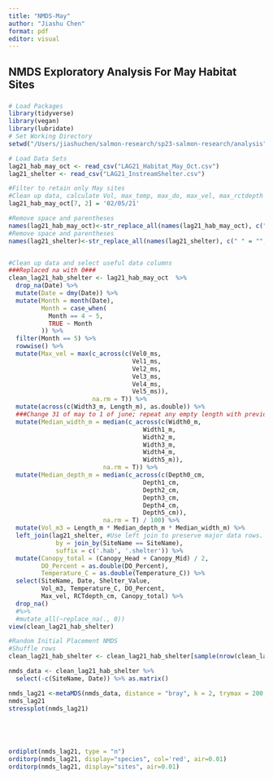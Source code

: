 ```yaml
---
title: "NMDS-May"
author: "Jiashu Chen"
format: pdf
editor: visual
---
```


## NMDS Exploratory Analysis For May Habitat Sites

### 

```r
# Load Packages
library(tidyverse)
library(vegan)
library(lubridate)
# Set Working Directory
setwd("/Users/jiashuchen/salmon-research/sp23-salmon-research/analysis")

```

```r
# Load Data Sets
lag21_hab_may_oct <- read_csv("LAG21_Habitat_May_Oct.csv")
lag21_shelter <- read_csv("LAG21_InstreamShelter.csv")

#Filter to retain only May sites
#Clean up data, calculate Vol, max_temp, max_do, max_vel, max_rctdepth
lag21_hab_may_oct[7, 2] = '02/05/21' 

#Remove space and parentheses
names(lag21_hab_may_oct)<-str_replace_all(names(lag21_hab_may_oct), c(" " = "", "\\(DD/MM/YY\\)" = ""))
#Remove space and parentheses
names(lag21_shelter)<-str_replace_all(names(lag21_shelter), c(" " = "", "\\(0\\-3\\)" = ""))


#Clean up data and select useful data columns
###Replaced na with 0###
clean_lag21_hab_shelter <- lag21_hab_may_oct  %>% 
  drop_na(Date) %>%
  mutate(Date = dmy(Date)) %>% 
  mutate(Month = month(Date),
         Month = case_when(
           Month == 4 ~ 5,
           TRUE ~ Month
         )) %>% 
  filter(Month == 5) %>% 
  rowwise() %>% 
  mutate(Max_vel = max(c_across(c(Vel0_ms, 
                                  Vel1_ms, 
                                  Vel2_ms, 
                                  Vel3_ms, 
                                  Vel4_ms, 
                                  Vel5_ms)), 
                       na.rm = T)) %>%
  mutate(across(c(Width3_m, Length_m), as.double)) %>% 
  ###Change 31 of may to 1 of june; repeat any empty length with previous values.###
  mutate(Median_width_m = median(c_across(c(Width0_m, 
                                     Width1_m,
                                     Width2_m, 
                                     Width3_m, 
                                     Width4_m,
                                     Width5_m)),
                          na.rm = T)) %>% 
  mutate(Median_depth_m = median(c_across(c(Depth0_cm, 
                                     Depth1_cm,
                                     Depth2_cm, 
                                     Depth3_cm,
                                     Depth4_cm,
                                     Depth5_cm)),
                          na.rm = T) / 100) %>% 
  mutate(Vol_m3 = Length_m * Median_depth_m * Median_width_m) %>%
  left_join(lag21_shelter, #Use left join to preserve major data rows.
             by = join_by(SiteName == SiteName),
             suffix = c('.hab', '.shelter')) %>%
  mutate(Canopy_total = (Canopy_Head + Canopy_Mid) / 2,  
         DO_Percent = as.double(DO_Percent),
         Temperature_C = as.double(Temperature_C)) %>% 
  select(SiteName, Date, Shelter_Value, 
         Vol_m3, Temperature_C, DO_Percent,
         Max_vel, RCTdepth_cm, Canopy_total) %>% 
  drop_na()
  #%>% 
  #mutate_all(~replace_na(., 0))
view(clean_lag21_hab_shelter)
```

```r
#Random Initial Placement NMDS
#Shuffle rows
clean_lag21_hab_shelter <- clean_lag21_hab_shelter[sample(nrow(clean_lag21_hab_shelter)),] 

nmds_data <- clean_lag21_hab_shelter %>% 
  select(-c(SiteName, Date)) %>% as.matrix()

nmds_lag21 <-metaMDS(nmds_data, distance = "bray", k = 2, trymax = 200, plot = F)
nmds_lag21
stressplot(nmds_lag21)





ordiplot(nmds_lag21, type = "n")
orditorp(nmds_lag21, display="species", col='red', air=0.01)
orditorp(nmds_lag21, display="sites", air=0.01)


```
